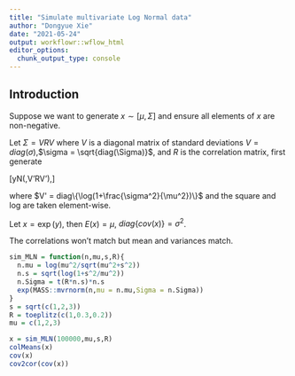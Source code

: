 ```yaml
---
title: "Simulate multivariate Log Normal data"
author: "Dongyue Xie"
date: "2021-05-24"
output: workflowr::wflow_html
editor_options:
  chunk_output_type: console
---
```


## Introduction

Suppose we want to generate $x\sim [\mu,\Sigma]$ and ensure all elements of $x$ are non-negative. 

Let $\Sigma = VRV$ where $V$ is a diagonal matrix of standard deviations $V = diag(\sigma)$,$\sigma = \sqrt{diag(\Sigma)}$, and $R$ is the correlation matrix, first generate 

\[y\sim N(\log\frac{\mu^2}{\sqrt{\mu^2+\sigma^2}},V'RV'),\]

where $V' = diag\{\log(1+\frac{\sigma^2}{\mu^2})\}$ and the square and log are taken element-wise.

Let $x = \exp(y)$, then $E(x) = \mu$, $diag\{cov(x)\} = \sigma^2$.

The correlations won't match but mean and variances match.

```r
sim_MLN = function(n,mu,s,R){
  n.mu = log(mu^2/sqrt(mu^2+s^2))
  n.s = sqrt(log(1+s^2/mu^2))
  n.Sigma = t(R*n.s)*n.s
  exp(MASS::mvrnorm(n,mu = n.mu,Sigma = n.Sigma))
}
s = sqrt(c(1,2,3))
R = toeplitz(c(1,0.3,0.2))
mu = c(1,2,3)

x = sim_MLN(100000,mu,s,R)
colMeans(x)
cov(x)
cov2cor(cov(x))
```

